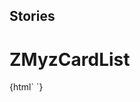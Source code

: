 
## Stories

<Meta title="Myz/MyzCard/ZMyzCardList" component="z-myz-card-list" />

  # ZMyzCardList

<Preview>
  <Story name="z-myz-card-list">
    {html`
      <z-myz-card-list
        listdata='[{"isLink":true,"value":"Leggi sul browser","url":"https://booktab.it/"},{"isLink":true,"value":"Sito e risorse del libro","url":"http://online.scuola.zanichelli.it/curtisinvitoblu/"},{"isLink":false,"value":"Programmazione"},{"isLink":false,"value":"Prove di verifica"},{"isLink":true,"value":"ZTE","url":"https://zte.zanichelli.it/"}]'
      />`}
  </Story>
</Preview>

  <Props of="z-myz-card-list" />

